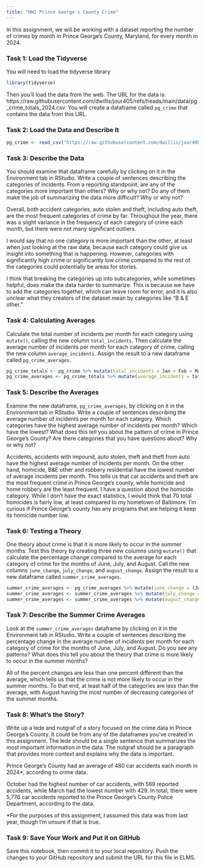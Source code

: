 ```yaml
---
title: "HW2 Prince George's County Crime"
---
```


In this assignment, we will be working with a dataset reporting the number of crimes by month in Prince George's County, Maryland, for every month in 2024. 

### Task 1: Load the Tidyverse

You will need to load the tidyverse library

```r
library(tidyverse)
```

Then you'll load the data from the web. The URL for the data is: https://raw.githubusercontent.com/dwillis/jour405/refs/heads/main/data/pg_crime_totals_2024.csv. You will create a dataframe called `pg_crime` that contains the data from this URL.

### Task 2: Load the Data and Describe It

```r
pg_crime <- read_csv("https://raw.githubusercontent.com/dwillis/jour405/refs/heads/main/data/pg_crime_totals_2024.csv")
```
### Task 3: Describe the Data

You should examine that dataframe carefully by clicking on it in the Environment tab in RStudio. Write a couple of sentences describing the categories of incidents. From a reporting standpoint, are any of the categories more important than others? Why or why not? Do any of them make the job of summarizing the data more difficult? Why or why not?

Overall, both accident categories, auto stolen and theft, including auto theft, are the most frequent categories of crime by far. Throughout the year, there was a slight variance in the frequency of each category of crime each month, but there were not many significant outliers.

I would say that no one category is more important than the other, at least when just looking at the raw data, because each category could give us insight into something that is happening. However, categories with significantly high crime or significantly low crime compared to the rest of the categories could potentially be areas for stories.

I think that breaking the categories up into subcategories, while sometimes helpful, does make the data harder to summarize. This is because we have to add the categories together, which can leave room for error, and it is also unclear what they creators of the dataset mean by categories like "B & E other."

### Task 4: Calculating Averages

Calculate the total number of incidents per month for each category using `mutate()`, calling the new column `total_incidents`. Then calculate the average number of incidents per month for each category of crime, calling the new column `average_incidents`. Assign the result to a new dataframe called `pg_crime_averages`.

```r
pg_crime_totals <- pg_crime %>% mutate(total_incidents = Jan + Feb + Mar + Apr + May + Jun + Jul + Aug + Sep + Oct + Nov + Dec)
pg_crime_averages <- pg_crime_totals %>% mutate(average_incidents = total_incidents/12)
```

### Task 5: Describe the Averages

Examine the new dataframe, `pg_crime_averages`, by clicking on it in the Environment tab in RStudio. Write a couple of sentences describing the average number of incidents per month for each category. Which categories have the highest average number of incidents per month? Which have the lowest? What does this tell you about the pattern of crime in Prince George's County? Are there categories that you have questions about? Why or why not?

Accidents, accidents with impound, auto stolen, theft and theft from auto have the highest average number of incidents per month. On the other hand, homicide, B&E other and robbery residential have the lowest number of average incidents per month. This tells us that car accidents and theft are the most frequent crime in Prince George's county, while homicide and home robbery are the least frequent. I have a question about the homicide category. While I don't have the exact statistics, I would think that 70 total homicides is fairly low, at least compared to my hometown of Baltimore. I'm curious if Prince George's county has any programs that are helping it keep its homicide number low. 


### Task 6: Testing a Theory

One theory about crime is that it is more likely to occur in the summer months. Test this theory by creating three new columns using `mutate()` that calculate the percentage change compared to the average for each category of crime for the months of June, July, and August. Call the new columns `june_change`, `july_change`, and `august_change`. Assign the result to a new dataframe called `summer_crime_averages`.

```r
summer_crime_averages <- pg_crime_averages %>% mutate(june_change = (Jun - average_incidents)/average_incidents)
summer_crime_averages <- summer_crime_averages %>% mutate(july_change = (Jul - average_incidents)/average_incidents)
summer_crime_averages <- summer_crime_averages %>% mutate(august_change = (Aug - average_incidents)/average_incidents)
```

### Task 7: Describe the Summer Crime Averages

Look at the `summer_crime_averages` dataframe by clicking on it in the Environment tab in RStudio. Write a couple of sentences describing the percentage change in the average number of incidents per month for each category of crime for the months of June, July, and August. Do you see any patterns? What does this tell you about the theory that crime is more likely to occur in the summer months?

All of the percent changes are less than one percent different than the average, which tells us that the crime is not more likely to occur in the summer months. To that end, at least half of the categories are less than the average, with August having the most number of decreasing categories of the summer months.

### Task 8: What's the Story?

Write up a lede and nutgraf of a story focused on the crime data in Prince George's County. It could be from any of the dataframes you've created in this assignment. The lede should be a single sentence that summarizes the most important information in the data. The nutgraf should be a paragraph that provides more context and explains why the data is important.

Prince George's County had an average of 480 car accidents each month in 2024*, according to crime data.

October had the highest number of car accidents, with 569 reported accidents, while March had the lowest number with 429. In total, there were 5,776 car accidents reported to the Prince George's County Police Department, according to the data. 

*For the purposes of this assignment, I assumed this data was from last year, though I'm unsure if that is true. 


### Task 9: Save Your Work and Put it on GitHub

Save this notebook, then commit it to your local repository. Push the changes to your GitHub repository and submit the URL for this file in ELMS.
